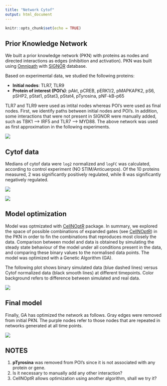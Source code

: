 ```yaml
---
title: "Network Cytof"
output: html_document
---
```


```r
knitr::opts_chunk$set(echo = TRUE)
```


## Prior Knowledge Network
We built a prior knowledge network (PKN) with proteins as nodes and directed interactions as edges (inhibition and activation). PKN was built using [Omnipath](https://omnipathdb.org/) with [SIGNOR](https://signor.uniroma2.it/) database. 

Based on experimental data, we studied the following proteins:

 * **Initial nodes**: TLR7, TLR9
 * **Protein of interest (POI's)**: pAkt, pCREB, pERK1/2, pMAPKAPK2, pS6, pSHP2, pStat1, pStat3, pStat4, pTyrosina, pNF-kB-p65
 
TLR7 and TLR9 were used as intital nodes whereas POI's were used as final nodes. First, we identify paths between initial nodes and POI's. In addition, some interactions that were not present in SIGNOR were manually added, such as TBK1 --> IRF5 and TLR7 --> MYD88. The above network was used as first approximation in the following experiments.


![](../03_run_CellNOptR/plots/pknmodel.png)

## Cytof data
Medians of cytof data were ```log2``` normalized and ```logFC``` was calculated, according to control experiment (NO STIM/Anticuerpos). Of the 10 proteins measured, 2 was significantly positively regulated, while 8 was significantly negatively regulated.

![](../02_preprocess_cytoff/plots/positively_phospho_proteins.png)

![](../02_preprocess_cytoff/plots/negative_phospho_proteins.png)

## Model optimization 
Model was optmizated with [CellNOptR](https://saezlab.github.io/CellNOptR/) package. In summary, we explored the space of possible combinations of expanded gates (see [CellNOptR](https://saezlab.github.io/CellNOptR/)) in the PKN in order to fin the combinations that reproduces most closely the data. Comparison between model and data is obtained by simulating the steady state behaviour of the model under all conditions present in the data, and comparing these binary values to the normalised data points. The model was optimized with a Genetic Algorithm (GA).

The following plot shows binary simulated data (blue dashed lines) versus Cytof normalized data (black smooth lines) at different timepoints. Color background refers to difference between simulated and real data.


![](../03_run_CellNOptR/plots/cut_plot.png)

## Final model
Finally, GA has optimized the network as follows. Gray edges were removed from initial PKN. The purple nodes refer to those nodes that are repeated in networks generated at all time points.

![](../03_run_CellNOptR/plots/model_ntimes.png)


## NOTES

1. **pTyrosina** was removed from POI's since it is not associated with any protein or gene.
2. Is it necessary to manually add any other interaction?
3. CellNOptR allows optimization using another algorithm, shall we try it?
